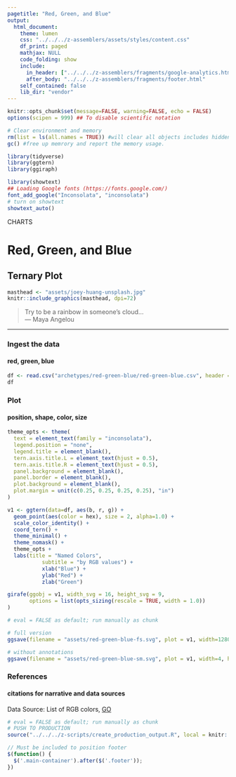 ```yaml
---
pagetitle: "Red, Green, and Blue"
output:
  html_document:
    theme: lumen
    css: "../../../z-assemblers/assets/styles/content.css"
    df_print: paged
    mathjax: NULL
    code_folding: show
    include:
      in_header: ["../../../z-assemblers/fragments/google-analytics.html", "../../../z-assemblers/fragments/header.html"]
      after_body: "../../../z-assemblers/fragments/footer.html"
    self_contained: false
    lib_dir: "vendor"
---
```


```r

knitr::opts_chunk$set(message=FALSE, warning=FALSE, echo = FALSE)
options(scipen = 999) ## To disable scientific notation

# Clear environment and memory
rm(list = ls(all.names = TRUE)) #will clear all objects includes hidden objects.
gc() #free up memrory and report the memory usage.

library(tidyverse)
library(ggtern)
library(ggiraph)

library(showtext)
## Loading Google fonts (https://fonts.google.com/)
font_add_google("Inconsolata", "inconsolata")
# turn on showtext
showtext_auto()

```

<div class="activity">
CHARTS
</div>

# Red, Green, and Blue
## Ternary Plot

```r

masthead <- "assets/joey-huang-unsplash.jpg"
knitr::include_graphics(masthead, dpi=72)

```

> Try to be a rainbow in someone's cloud...\
--- Maya Angelou\

***

### Ingest the data
#### red, green, blue

```r

df <- read.csv("archetypes/red-green-blue/red-green-blue.csv", header = TRUE, stringsAsFactors = FALSE)
df

```


### Plot
#### position, shape, color, size


```r

theme_opts <- theme(
  text = element_text(family = "inconsolata"),
  legend.position = "none",
  legend.title = element_blank(),
  tern.axis.title.L = element_text(hjust = 0.5),
  tern.axis.title.R = element_text(hjust = 0.5),
  panel.background = element_blank(),
  panel.border = element_blank(),
  plot.background = element_blank(),
  plot.margin = unit(c(0.25, 0.25, 0.25, 0.25), "in")
)

v1 <- ggtern(data=df, aes(b, r, g)) + 
  geom_point(aes(color = hex), size = 2, alpha=1.0) + 
  scale_color_identity() +
  coord_tern() +
  theme_minimal() +
  theme_nomask() +
  theme_opts +
  labs(title = "Named Colors", 
           subtitle = "by RGB values") +
           xlab("Blue") + 
           ylab("Red") +
           zlab("Green")

girafe(ggobj = v1, width_svg = 16, height_svg = 9,
       options = list(opts_sizing(rescale = TRUE, width = 1.0))
)


```



```r

# eval = FALSE as default; run manually as chunk

# full version
ggsave(filename = "assets/red-green-blue-fs.svg", plot = v1, width=1280/72, height=720/72)

# without annotations
ggsave(filename = "assets/red-green-blue-sm.svg", plot = v1, width=4, height=2.25)

```

### References
#### citations for narrative and data sources

Data Source:  List of RGB colors, [GO](https://github.com/codebrainz/color-names/blob/master/output/colors.csv){target="_blank"}


```r

# eval = FALSE as default; run manually as chunk
# PUSH TO PRODUCTION
source("../../../z-scripts/create_production_output.R", local = knitr::knit_global())

```



```js

// Must be included to position footer
$(function() {
  $('.main-container').after($('.footer'));
})

```



